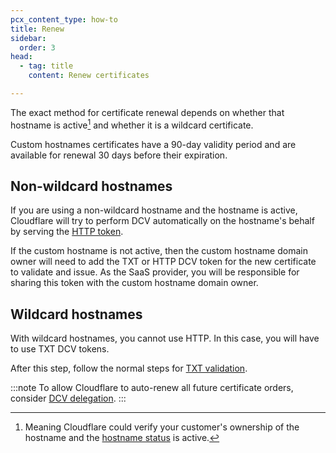 ```yaml
---
pcx_content_type: how-to
title: Renew
sidebar:
  order: 3
head:
  - tag: title
    content: Renew certificates

---
```



The exact method for certificate renewal depends on whether that hostname is active[^1] and whether it is a wildcard certificate.

Custom hostnames certificates have a 90-day validity period and are available for renewal 30 days before their expiration.

## Non-wildcard hostnames

If you are using a non-wildcard hostname and the hostname is active, Cloudflare will try to perform DCV automatically on the hostname's behalf by serving the [HTTP token](/cloudflare-for-platforms/cloudflare-for-saas/security/certificate-management/issue-and-validate/validate-certificates/http/).

If the custom hostname is not active, then the custom hostname domain owner will need to add the TXT or HTTP DCV token for the new certificate to validate and issue. As the SaaS provider, you will be responsible for sharing this token with the custom hostname domain owner.

## Wildcard hostnames

With wildcard hostnames, you cannot use HTTP. In this case, you will have to use TXT DCV tokens.

<Render file="txt-validation_preamble" />

<Render file="update-dcv-method" />

After this step, follow the normal steps for [TXT validation](/cloudflare-for-platforms/cloudflare-for-saas/security/certificate-management/issue-and-validate/validate-certificates/txt/).

:::note
To allow Cloudflare to auto-renew all future certificate orders, consider [DCV delegation](/cloudflare-for-platforms/cloudflare-for-saas/security/certificate-management/issue-and-validate/validate-certificates/delegated-dcv/).
:::

[^1]: Meaning Cloudflare could verify your customer's ownership of the hostname and the [hostname status](/cloudflare-for-platforms/cloudflare-for-saas/domain-support/hostname-validation/validation-status/) is active.